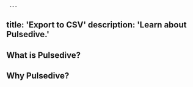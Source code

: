      ---
title: 'Export to CSV'
description: 'Learn about Pulsedive.'
---          
              
## What is Pulsedive?

## Why Pulsedive?
